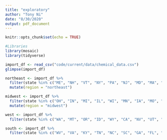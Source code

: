 ```yaml
---
title: "exploratory"
author: "Tony Ni"
date: "8/30/2020"
output: pdf_document
---
```


```r
knitr::opts_chunk$set(echo = TRUE)
```

```r
#Libraries
library(mosaic)
library(tidyverse)
```

```r
import_df <- read_csv("code/current/data/chemical_data.csv")
glimpse(import_df)

northeast <- import_df %>%
  filter(state %in% c("ME", "NH", "VT", "NY", "PA", "NJ", "MD", "MA", "DE", "RI", "CT")) %>%
  mutate(region = "northeast")

midwest <- import_df %>%
  filter(state %in% c("OH", "IN", "MI", "IL", "WI", "MN", "IA", "MO", "ND", "SD", "NE", "KS"))%>%
  mutate(region = "midwest")

west <- import_df %>%
  filter(state %in% c("WA", "MT", "OR", "ID", "WY", "CA", "NV", "UT", "CO", "AZ", "NM", "AK", "HI"))

south <- import_df %>%
  filter(state %in% c("WV", "VA", "KY", "TN", "NC", "SC", "GA", "FL", "MS", "AL", "LA", "AR", "OK", "TX", "PR"))
```

```r

```

